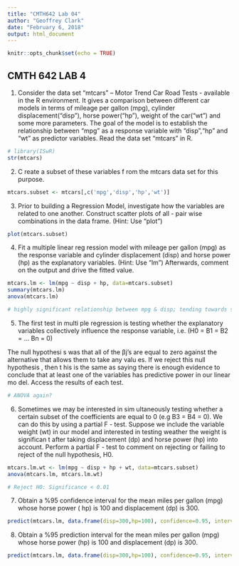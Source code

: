 ```yaml
---
title: "CMTH642 Lab 04"
author: "Geoffrey Clark"
date: "February 6, 2018"
output: html_document
---
```


```r
knitr::opts_chunk$set(echo = TRUE)
```


## CMTH 642 LAB 4
1) Consider the data set "mtcars"  – Motor Trend Car Road Tests  - available in the R environment.  It  gives  a  comparison  between  different  car  models  in  terms  of  mileage  per  gallon  (mpg),  cylinder  displacement("disp"),  horse  power("hp"),  weight  of  the  car("wt")  and  some  more  parameters. The goal of the model is to establish the relationship between "mpg" as a response  variable with "disp","hp" and "wt" as predictor variables.  Read the data set “mtcars” in R. 
```r
# library(ISwR)
str(mtcars)
```


2) C reate a subset of these variables f rom the mtcars data set for this purpose. 
```r
mtcars.subset <- mtcars[,c('mpg','disp','hp','wt')]
```

3) Prior to building a Regression Model, investigate how the variables are related to one another.  Construct scatter plots of all - pair wise combinations in the data frame. (Hint: Use “plot”) 
```r
plot(mtcars.subset)
```


4) Fit a multiple linear reg ression model with mileage per gallon (mpg) as the response variable  and cylinder displacement (disp) and horse power (hp) as the explanatory variables. (Hint: Use  “lm”) Afterwards, comment on the output and drive the fitted value. 
```r
mtcars.lm <- lm(mpg ~ disp + hp, data=mtcars.subset)
summary(mtcars.lm)
anova(mtcars.lm)

# highly significant relationship between mpg & disp; tending towards significance (terminology?) between hp & mpg
```


5) The first test in multi ple regression is testing whether the explanatory variables collectively  influence the response variable, i.e.  (H0 = B1 = B2 = ... Bn = 0) 

The null hypothesi s was that all of the βj’s are  equal to zero against the alternative that allows  them to take any valu es. If we reject this null hypothesis , then t his is the same as saying there  is enough evidence to conclude that at least one  of the variables has predictive  power in our  linear mo del. Access the results of each test. 

```r
# ANOVA again?
```


6) Sometimes  we  may  be  interested  in  sim ultaneously  testing  whether  a  certain  subset  of  the  coefficients are equal to 0 (e.g B3 = B4 = 0). We can do this by using a partial F - test.  Suppose  we include the variable weight (wt) in our model and interested in testing weather the weight  is  significan t  after  taking  displacement  (dp)  and  horse  power  (hp)  into  account.    Perform  a  partial F - test to comment on rejecting or failing to reject of the null hypothesis,  H0.

```r
mtcars.lm.wt <- lm(mpg ~ disp + hp + wt, data=mtcars.subset)
anova(mtcars.lm, mtcars.lm.wt)

# Reject H0: Significance < 0.01
```


7) Obtain  a  %95  confidence  interval  for  the  mean  miles  per  gallon  (mpg)  whose  horse  power  ( hp) is 100 and displacement (dp) is 300.  
```r

predict(mtcars.lm, data.frame(disp=300,hp=100), confidence=0.95, interval="confidence")
```

8) Obtain a %95 prediction interval for the mean miles per gallon (mpg) whose horse power (hp)  is 100 and displacement (dp) is 300.  


```r
predict(mtcars.lm, data.frame(disp=300,hp=100), confidence=0.95, interval = "prediction")
```

